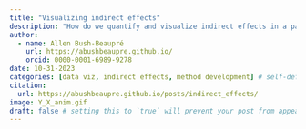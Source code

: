 ```yaml
---
title: "Visualizing indirect effects"
description: "How do we quantify and visualize indirect effects in a path analysis when relationships are non-linear? Worse yet; non-monotonous?"
author:
  - name: Allen Bush-Beaupré
    url: https://abushbeaupre.github.io/
    orcid: 0000-0001-6989-9278
date: 10-31-2023
categories: [data viz, indirect effects, method development] # self-defined categories
citation: 
  url: https://abushbeaupre.github.io/posts/indirect_effects/ 
image: Y_X_anim.gif
draft: false # setting this to `true` will prevent your post from appearing on your listing page until you're ready!
---
```

